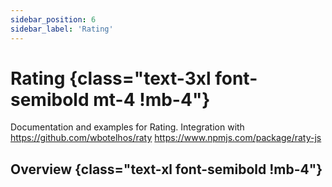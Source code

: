```yaml
---
sidebar_position: 6
sidebar_label: 'Rating'
---
```


# Rating {class="text-3xl font-semibold mt-4 !mb-4"}

Documentation and examples for Rating.
Integration with https://github.com/wbotelhos/raty
https://www.npmjs.com/package/raty-js

## Overview {class="text-xl font-semibold !mb-4"}

<Overview />
